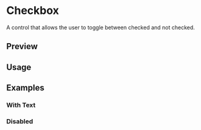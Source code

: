 

<Meta of={CheckboxStories} />

<PrimitiveDocsButton name="checkbox" />

# Checkbox

A control that allows the user to toggle between checked and not checked.

## Preview

<Canvas of={CheckboxStories.Default} />

## Usage



<Source code={importCode} language="ts" dark />
<Source code={usageCode} language="tsx" dark />

## Examples

### With Text

<Canvas of={CheckboxStories.WithText} />

### Disabled

<Canvas of={CheckboxStories.Disabled} />

